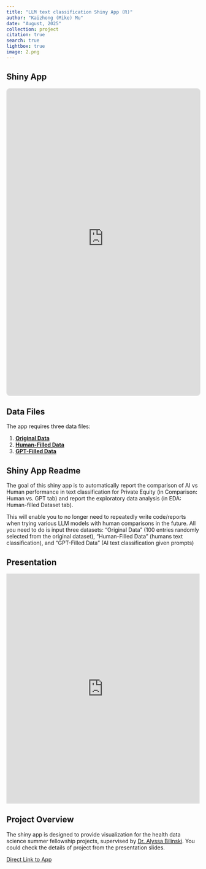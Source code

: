 ```yaml
---
title: "LLM text classification Shiny App (R)"
author: "Kaizhong (Mike) Mu"
date: "August, 2025"
collection: project
citation: true
search: true
lightbox: true
image: 2.png
---  
```


## Shiny App

<iframe src="https://brown-biostatistics-mikemu.shinyapps.io/automatic_analysis/" 
        width="100%" 
        height="800px" 
        style="border: 1px solid #ddd; border-radius: 8px;">
    <p>Your browser does not support iframes. 
       <a href="https://brown-biostatistics-mikemu.shinyapps.io/automatic_analysis/" target="_blank">Open LLM Text Classification App</a>
    </p>
</iframe>

## Data Files

The app requires three data files:

1. **[Original Data](original_data.csv)**
2. **[Human-Filled Data](human_filled_data.csv)**
3. **[GPT-Filled Data](gpt_filled_data.csv)**

## Shiny App Readme

The goal of this shiny app is to automatically report the comparison of AI vs Human performance in text classification for Private Equity (in Comparison: Human vs. GPT tab) and report the exploratory data analysis (in EDA: Human-filled Dataset tab). 

This will enable you to no longer need to repeatedly write code/reports when trying various LLM models with human comparisons in the future. All you need to do is input three datasets: "Original Data" (100 entries randomly selected from the original dataset), "Human-Filled Data" (humans text classification), and "GPT-Filled Data" (AI text classification given prompts)

## Presentation

<iframe src="https://view.officeapps.live.com/op/embed.aspx?src=https://kaizhongmu.github.io/project/dsp/2/presentation.pptx"
        width="100%"
        height="600px"
        frameborder="0">
</iframe>


## Project Overview

The shiny app is designed to provide visualization for the health data science summer fellowship projects, supervised by [Dr. Alyssa Bilinski](https://vivo.brown.edu/display/abilinsk). You could check the details of project from the presentation slides.

[Direct Link to App](https://brown-biostatistics-mikemu.shinyapps.io/automatic_analysis/){target="_blank"}
